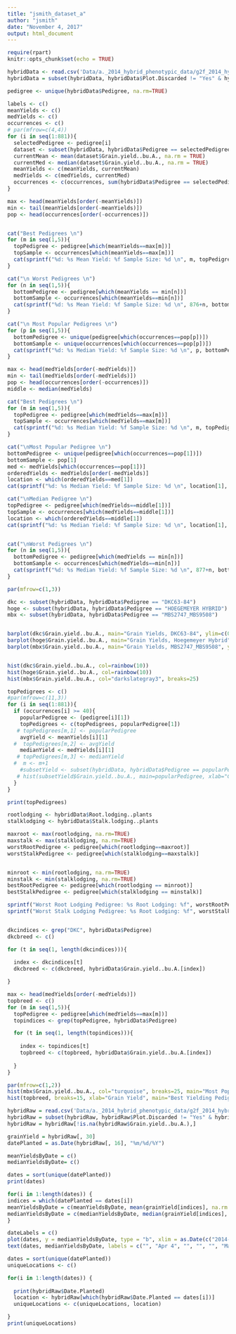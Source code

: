 ```yaml
---
title: "jsmith_dataset_a"
author: "jsmith"
date: "November 4, 2017"
output: html_document
---
```


```r
require(rpart)
knitr::opts_chunk$set(echo = TRUE)
```


```r
hybridData <- read.csv('Data/a._2014_hybrid_phenotypic_data/g2f_2014_hybrid_raw.csv')
hybridData = subset(hybridData, hybridData$Plot.Discarded != "Yes" & hybridData$Filler != "Yes")

pedigree <- unique(hybridData$Pedigree, na.rm=TRUE)

labels <- c()
meanYields <- c()
medYields <- c()
occurrences <- c()
# par(mfrow=c(4,4))
for (i in seq(1:881)){
  selectedPedigree <- pedigree[i]
  dataset <- subset(hybridData, hybridData$Pedigree == selectedPedigree)
  currentMean <- mean(dataset$Grain.yield..bu.A., na.rm = TRUE)
  currentMed <- median(dataset$Grain.yield..bu.A., na.rm = TRUE)
  meanYields <- c(meanYields, currentMean)
  medYields <- c(medYields, currentMed)
  occurrences <- c(occurrences, sum(hybridData$Pedigree == selectedPedigree))
}

```

```R
max <- head(meanYields[order(-meanYields)])
min <- tail(meanYields[order(-meanYields)])
pop <- head(occurrences[order(-occurrences)])


cat("Best Pedigrees \n")
for (m in seq(1,5)){
  topPedigree <- pedigree[which(meanYields==max[m])]
  topSample <- occurrences[which(meanYields==max[m])]
  cat(sprintf("%d: %s Mean Yield: %f Sample Size: %d \n", m, topPedigree[1], max[m], topSample))
}

cat("\n Worst Pedigrees \n")
for (n in seq(1,5)){
  bottomPedigree <- pedigree[which(meanYields == min[n])]
  bottomSample <- occurrences[which(meanYields==min[n])]
  cat(sprintf("%d: %s Mean Yield: %f Sample Size: %d \n", 876+n, bottomPedigree[1], min[n], bottomSample))
}

cat("\n Most Popular Pedigrees \n")
for (p in seq(1,5)){
  bottomPedigree <- unique(pedigree[which(occurrences==pop[p])])
  bottomSample <- unique(occurrences[which(occurrences==pop[p])])
  cat(sprintf("%d: %s Median Yield: %f Sample Size: %d \n", p, bottomPedigree[1], min[p], bottomSample))
}


```
```R

max <- head(medYields[order(-medYields)])
min <- tail(medYields[order(-medYields)])
pop <- head(occurrences[order(-occurrences)])
middle <- median(medYields)

cat("Best Pedigrees \n")
for (m in seq(1,5)){
  topPedigree <- pedigree[which(medYields==max[m])]
  topSample <- occurrences[which(medYields==max[m])]
  cat(sprintf("%d: %s Median Yield: %f Sample Size: %d \n", m, topPedigree[1], max[m], topSample))
}

cat("\nMost Popular Pedigree \n")
bottomPedigree <- unique(pedigree[which(occurrences==pop[1])])
bottomSample <- pop[1]
med <- medYields[which(occurrences==pop[1])]
orderedYields <- medYields[order(-medYields)]
location <- which(orderedYields==med[1])
cat(sprintf("%d: %s Median Yield: %f Sample Size: %d \n", location[1], bottomPedigree[1], med[1], bottomSample[1]))

cat("\nMedian Pedigree \n")
topPedigree <- pedigree[which(medYields==middle[1])]
topSample <- occurrences[which(medYields==middle[1])]
location <- which(orderedYields==middle[1])
cat(sprintf("%d: %s Median Yield: %f Sample Size: %d \n", location[1], topPedigree[1], middle[1], topSample))


cat("\nWorst Pedigrees \n")
for (n in seq(1,5)){
  bottomPedigree <- pedigree[which(medYields == min[n])]
  bottomSample <- occurrences[which(medYields==min[n])]
  cat(sprintf("%d: %s Median Yield: %f Sample Size: %d \n", 877+n, bottomPedigree[1], min[n], bottomSample))
}


```


```R
par(mfrow=c(1,3))

dkc <- subset(hybridData, hybridData$Pedigree == "DKC63-84")
hoge <- subset(hybridData, hybridData$Pedigree == "HOEGEMEYER HYBRID")
mbx <- subset(hybridData, hybridData$Pedigree == "MBS2747_MBS9508")


barplot(dkc$Grain.yield..bu.A., main="Grain Yields, DKC63-84", ylim=c(0,315), col=rainbow(20))
barplot(hoge$Grain.yield..bu.A., main="Grain Yields, Hoegemeyer Hybrid", ylim=c(0,315), col=rainbow(20))
barplot(mbx$Grain.yield..bu.A., main="Grain Yields, MBS2747_MBS9508", ylim=c(0,315), col=rainbow(30))


hist(dkc$Grain.yield..bu.A., col=rainbow(10))
hist(hoge$Grain.yield..bu.A., col=rainbow(10))
hist(mbx$Grain.yield..bu.A., col="darkslategray3", breaks=25)
```


```R

topPedigrees <- c()
#par(mfrow=c(11,3))
for (i in seq(1:881)){
  if (occurrences[i] >= 40){
    popularPedigree <- (pedigree[i][1])
    topPedigrees <- c(topPedigrees, popularPedigree[1])
   # topPedigrees[m,1] <- popularPedigree
    avgYield <- meanYields[i][1]
  #  topPedigrees[m,2] <- avgYield
    medianYield <- medYields[i][1]
   # topPedigrees[m,3] <- medianYield
  #  m <- m+1
    #subsetYield <- subset(hybridData, hybridData$Pedigree == popularPedigree)
   # hist(subsetYield$Grain.yield..bu.A., main=popularPedigree, xlab="Crop Yield")
  }
}

print(topPedigrees)

```


```R
rootlodging <- hybridData$Root.lodging..plants
stalklodging <- hybridData$Stalk.lodging..plants

maxroot <- max(rootlodging, na.rm=TRUE)
maxstalk <- max(stalklodging, na.rm=TRUE)
worstRootPedigree <- pedigree[which(rootlodging==maxroot)]
worstStalkPedigree <- pedigree[which(stalklodging==maxstalk)]


minroot <- min(rootlodging, na.rm=TRUE)
minstalk <- min(stalklodging, na.rm=TRUE)
bestRootPedigree <- pedigree[which(rootlodging == minroot)]
bestStalkPedigree <- pedigree[which(stalklodging == minstalk)]

sprintf("Worst Root Lodging Pedigree: %s Root Lodging: %f", worstRootPedigree[1], maxroot[1])
sprintf("Worst Stalk Lodging Pedigree: %s Root Lodging: %f", worstStalkPedigree[1], maxstalk[1])



```


```R

dkcindices <- grep("DKC", hybridData$Pedigree)
dkcbreed <- c()

for (t in seq(1, length(dkcindices))){
  
  index <- dkcindices[t]
  dkcbreed <- c(dkcbreed, hybridData$Grain.yield..bu.A.[index])

}

max <- head(medYields[order(-medYields)])
topbreed <- c()
for (m in seq(1,5)){
  topPedigree <- pedigree[which(medYields==max[m])]
  topindices <- grep(topPedigree, hybridData$Pedigree)

  for (t in seq(1, length(topindices))){
    
    index <- topindices[t]
    topbreed <- c(topbreed, hybridData$Grain.yield..bu.A.[index])
  
  }
}

par(mfrow=c(1,2))
hist(mbx$Grain.yield..bu.A., col="turquoise", breaks=25, main="Most Popular Pedigree", xlab="Grain Yield", xlim=c(100,325))
hist(topbreed, breaks=15, xlab="Grain Yield", main="Best Yielding Pedigrees", xlim=c(100,325), col="red2")

```

```R
hybridRaw = read.csv('Data/a._2014_hybrid_phenotypic_data/g2f_2014_hybrid_raw.csv')
hybridRaw = subset(hybridRaw, hybridRaw$Plot.Discarded != "Yes" & hybridRaw$Filler != "Yes" & hybridRaw$Grain.yield..bu.A. > 0)
hybridRaw = hybridRaw[!is.na(hybridRaw$Grain.yield..bu.A.),]

grainYield = hybridRaw[, 30]
datePlanted = as.Date(hybridRaw[, 16], "%m/%d/%Y")

meanYieldsByDate = c()
medianYieldsByDate= c()

dates = sort(unique(datePlanted))
print(dates)

for(i in 1:length(dates)) {
indices = which(datePlanted == dates[i])
meanYieldsByDate = c(meanYieldsByDate, mean(grainYield[indices], na.rm = TRUE))
medianYieldsByDate = c(medianYieldsByDate, median(grainYield[indices], na.rm = TRUE))
}

dateLabels = c()
plot(dates, y = medianYieldsByDate, type = "b", xlim = as.Date(c("2014-04-01","2014-06-04")), xlab = "Date Planted", ylab = "Grain Yield", main = "Median Grain Yield by Date Planted", col = "darkviolet", lwd = 3)
text(dates, medianYieldsByDate, labels = c("", "Apr 4", "", "", "", "May 6", "May 7", "May 9", "May 14", "", "", "", "", "May 20", "", "", "", "May 29"), pos = 4, offset = 0.3, font = 2)
```

```R
dates = sort(unique(datePlanted))
uniqueLocations <- c()

for(i in 1:length(dates)) {
  
  print(hybridRaw$Date.Planted)
  location <- hybridRaw[which(hybridRaw$Date.Planted == dates[i])]
  uniqueLocations <- c(uniqueLocations, location)

}
print(uniqueLocations)

```